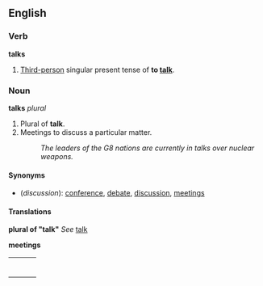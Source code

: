 ==English==
===Verb===
'''talks'''

#[[Third-person]] singular present tense of '''to [[talk]]'''.

===Noun===
'''talks''' ''plural''

#Plural of '''talk'''.
#Meetings to discuss a particular matter.
#:''The leaders of the G8 nations are currently in talks over nuclear weapons.''

====Synonyms====
*(''discussion''): [[conference]], [[debate]], [[discussion]], [[meeting]]s

====Translations====

'''plural of "talk"'''
''See'' [[talk]]

'''meetings'''
{| border=0  width=100%
|-
|bgcolor="#FFFFE0" valign=top width=48%|
{|
<!--Put translations for languages from A to I here-->
|}
| width=1% |
|bgcolor="#FFFFE0" valign=top width=48%|
{|
<!--Put translations for languages from J to Z here-->
|}
|}